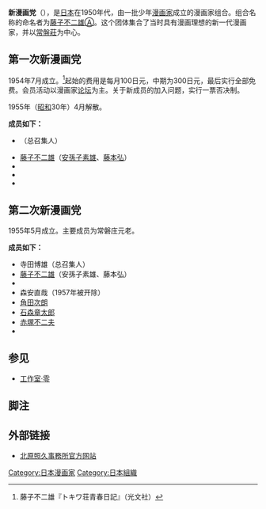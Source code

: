 {{refimprove|time=2015-03-06T09:33:01+00:00}}
'''新漫画党'''（{{jpn|j=新漫画党|hg=しんまんがとう}}），是[[日本|日本]]在1950年代，由一批少年[[漫画家|漫画家]]成立的漫画家组合。组合名称的命名者为[[藤子不二雄Ⓐ|藤子不二雄Ⓐ]]。这个团体集合了当时具有漫画理想的新一代漫画家，并以[[常盤莊|常盤莊]]为中心。

==第一次新漫画党==
1954年7月成立。<ref>藤子不二雄『トキワ荘青春日記』（光文社）</ref>起始的费用是每月100日元，中期为300日元，最后实行全部免费。会员活动以漫画家[[论坛|论坛]]为主。关于新成员的加入问题，实行一票否决制。

1955年（[[昭和|昭和]]30年）4月解散。

'''成员如下：'''
*{{link-ja|寺田博雄}}（总召集人）
*[[藤子不二雄|藤子不二雄]]（[[藤子不二雄A|安孫子素雄]]、[[藤子·F·不二雄|藤本弘]]）
*{{link-ja|坂本三郎}}
*{{link-ja|森安直哉}}
*{{link-ja|永田竹丸}}

==第二次新漫画党==
1955年5月成立。主要成员为常磐庄元老。

'''成员如下：'''
*寺田博雄（总召集人）
*[[藤子不二雄|藤子不二雄]]（安孫子素雄、藤本弘）
*{{link-ja|鈴木伸一}}
*森安直哉（1957年被开除）
*[[角田次朗|角田次朗]]
*[[石森章太郎|石森章太郎]]
*[[赤塚不二夫|赤塚不二夫]]
*{{link-ja|園山俊二}}

==参见==
*[[工作室·零|工作室·零]]

== 脚注 ==
{{Reflist}}

== 外部链接 ==
* [http://ameblo.jp/toysblog/entry-11345027609.html 北原照久事務所官方网站] {{Wayback|url=http://ameblo.jp/toysblog/entry-11345027609.html |date=20160305191505 }}
{{藤子不二雄}}
{{石之森章太郎}}

[[Category:日本漫画家|Category:日本漫画家]]
[[Category:日本組織|Category:日本組織]]